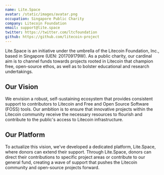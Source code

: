 ```yaml
---
name: Lite.Space
avatar: /static/images/avatar.png
occupation: Singapore Public Charity
company: Litecoin Foundation
email: support@lite.space
twitter: https://twitter.com/ltcfoundation
github: https://github.com/litecoin-project
---
```


Lite.Space is an initiative under the umbrella of the Litecoin Foundation, Inc., based in Singapore (UEN: 201709179W). As a public charity, our cardinal aim is to channel funds towards projects rooted in Litecoin that champion free, open-source ethos, as well as to bolster educational and research undertakings.

## Our Vision
We envision a robust, self-sustaining ecosystem that provides consistent support to contributors to Litecoin and Free and Open Source Software (FOSS) tools. Our ambition is to ensure that innovative projects within the Litecoin community receive the necessary resources to flourish and contribute to the public's access to Litecoin infrastructure.

## Our Platform
To actualize this vision, we've developed a dedicated platform, Lite.Space, where donors can extend their support. Through Lite.Space, donors can direct their contributions to specific project areas or contribute to our general fund, creating a wave of support that pushes the Litecoin community and open-source projects forward.